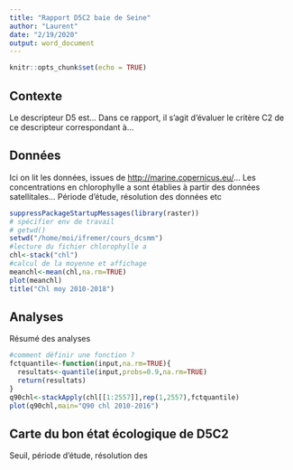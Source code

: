 ```yaml
---
title: "Rapport D5C2 baie de Seine"
author: "Laurent"
date: "2/19/2020"
output: word_document
---
```


```r
knitr::opts_chunk$set(echo = TRUE)
```

## Contexte

Le descripteur D5 est...
Dans ce rapport, il s'agit d'évaluer le critère C2 de ce descripteur correspondant à...

## Données

Ici on lit les données, issues de <http://marine.copernicus.eu/>...
Les concentrations en chlorophylle a sont établies à partir des données satellitales...
Période d'étude, résolution des données etc

```r
suppressPackageStartupMessages(library(raster))
# spécifier env de travail
# getwd()
setwd("/home/moi/ifremer/cours_dcsmm")
#lecture du fichier chlorophylle a
chl<-stack("chl")
#calcul de la moyenne et affichage
meanchl<-mean(chl,na.rm=TRUE)
plot(meanchl)
title("Chl moy 2010-2018")
```

## Analyses

Résumé des analyses

```r
#comment définir une fonction ?
fctquantile<-function(input,na.rm=TRUE){
  resultats<-quantile(input,probs=0.9,na.rm=TRUE)
  return(resultats)
}
q90chl<-stackApply(chl[[1:2557]],rep(1,2557),fctquantile)
plot(q90chl,main="Q90 chl 2010-2016")
```

## Carte du bon état écologique de D5C2

Seuil, période d'étude, résolution des 

